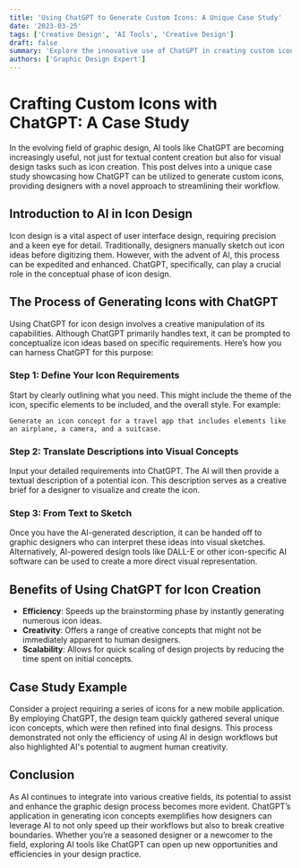 ```yaml
---
title: 'Using ChatGPT to Generate Custom Icons: A Unique Case Study'
date: '2023-03-25'
tags: ['Creative Design', 'AI Tools', 'Creative Design']
draft: false
summary: 'Explore the innovative use of ChatGPT in creating custom icons, offering a fresh perspective on leveraging AI for graphic design tasks.'
authors: ['Graphic Design Expert']
---
```


# Crafting Custom Icons with ChatGPT: A Case Study

In the evolving field of graphic design, AI tools like ChatGPT are becoming increasingly useful, not just for textual content creation but also for visual design tasks such as icon creation. This post delves into a unique case study showcasing how ChatGPT can be utilized to generate custom icons, providing designers with a novel approach to streamlining their workflow.

## Introduction to AI in Icon Design

Icon design is a vital aspect of user interface design, requiring precision and a keen eye for detail. Traditionally, designers manually sketch out icon ideas before digitizing them. However, with the advent of AI, this process can be expedited and enhanced. ChatGPT, specifically, can play a crucial role in the conceptual phase of icon design.

## The Process of Generating Icons with ChatGPT

Using ChatGPT for icon design involves a creative manipulation of its capabilities. Although ChatGPT primarily handles text, it can be prompted to conceptualize icon ideas based on specific requirements. Here’s how you can harness ChatGPT for this purpose:

### Step 1: Define Your Icon Requirements

Start by clearly outlining what you need. This might include the theme of the icon, specific elements to be included, and the overall style. For example:

```plaintext
Generate an icon concept for a travel app that includes elements like an airplane, a camera, and a suitcase.
```

### Step 2: Translate Descriptions into Visual Concepts

Input your detailed requirements into ChatGPT. The AI will then provide a textual description of a potential icon. This description serves as a creative brief for a designer to visualize and create the icon.

### Step 3: From Text to Sketch

Once you have the AI-generated description, it can be handed off to graphic designers who can interpret these ideas into visual sketches. Alternatively, AI-powered design tools like DALL-E or other icon-specific AI software can be used to create a more direct visual representation.

## Benefits of Using ChatGPT for Icon Creation

- **Efficiency**: Speeds up the brainstorming phase by instantly generating numerous icon ideas.
- **Creativity**: Offers a range of creative concepts that might not be immediately apparent to human designers.
- **Scalability**: Allows for quick scaling of design projects by reducing the time spent on initial concepts.

## Case Study Example

Consider a project requiring a series of icons for a new mobile application. By employing ChatGPT, the design team quickly gathered several unique icon concepts, which were then refined into final designs. This process demonstrated not only the efficiency of using AI in design workflows but also highlighted AI's potential to augment human creativity.

## Conclusion

As AI continues to integrate into various creative fields, its potential to assist and enhance the graphic design process becomes more evident. ChatGPT’s application in generating icon concepts exemplifies how designers can leverage AI to not only speed up their workflows but also to break creative boundaries. Whether you’re a seasoned designer or a newcomer to the field, exploring AI tools like ChatGPT can open up new opportunities and efficiencies in your design practice.
